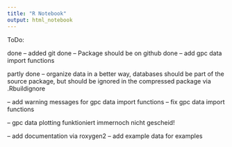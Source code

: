 ```yaml
---
title: "R Notebook"
output: html_notebook
---
```


ToDo:


done -- added git
done -- Package should be on github
done -- add gpc data import functions


partly done -- organize data in a better way, databases should be part of the source package, but should
  be ignored in the compressed package via .Rbuildignore
  
-- add warning messages for gpc data import functions
-- fix gpc data import functions


-- gpc data plotting funktioniert immernoch nicht gescheid!

-- add documentation via roxygen2
-- add example data for examples
